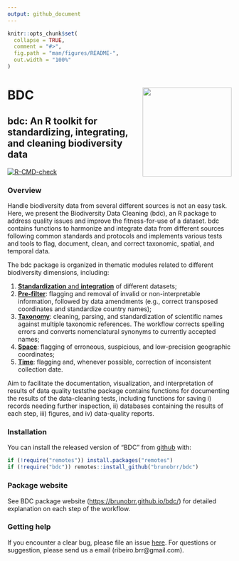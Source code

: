 ---
output: github_document
---

<!-- README.md is generated from README.Rmd. Please edit that file -->

```{r, include = FALSE}
knitr::opts_chunk$set(
  collapse = TRUE,
  comment = "#>",
  fig.path = "man/figures/README-",
  out.width = "100%"
)
```

# BDC <a href='https://github.com/brunobrr/bdc'><img src="https://raw.githubusercontent.com/brunobrr/bdc/master/man/figures/logo.png" align="right" height="200"/></a>

## bdc: An R toolkit for standardizing, integrating, and cleaning biodiversity data

<!-- badges: start -->

[![R-CMD-check](https://github.com/brunobrr/bdc/actions/workflows/R-CMD-check.yaml/badge.svg)](https://github.com/brunobrr/bdc/actions/workflows/R-CMD-check.yaml)

<!-- badges: end -->

### Overview

Handle biodiversity data from several different sources is not an easy task. Here, we present the Biodiversity Data Cleaning (bdc), an R package to address quality issues and improve the fitness-for-use of a dataset. bdc contains functions to harmonize and integrate data from different sources following common standards and protocols and implements various tests and tools to flag, document, clean, and correct taxonomic, spatial, and temporal data.

The bdc package is organized in thematic modules related to different biodiversity dimensions, including:

1.  [**Standardization** and **integration**](https://brunobrr.github.io/bdc/articles/00_integrate_datasets.html) of different datasets;
2.  [**Pre-filter**](https://brunobrr.github.io/bdc/articles/01_☺prefilter.html): flagging and removal of invalid or non-interpretable information, followed by data amendments (e.g., correct transposed coordinates and standardize country names);
3.  [**Taxonomy**](https://brunobrr.github.io/bdc/articles/02_taxonomy.html): cleaning, parsing, and standardization of scientific names against multiple taxonomic references. The workflow corrects spelling errors and converts nomenclatural synonyms to currently accepted names;
4.  [**Space**](https://brunobrr.github.io/bdc/articles/03_space.html): flagging of erroneous, suspicious, and low-precision geographic coordinates;
5.  [**Time**](https://brunobrr.github.io/bdc/articles/04_time.html): flagging and, whenever possible, correction of inconsistent collection date.

Aim to facilitate the documentation, visualization, and interpretation of results of data quality teststhe package contains functions for documenting the results of the data-cleaning tests, including functions for saving i) records needing further inspection, ii) databases containing the results of each step, iii) figures, and iv) data-quality reports.

### Installation

You can install the released version of "BDC" from [github](https://github.com/brunobrr/bdc) with:

```{r, message=FALSE, warning=FALSE}
if (!require("remotes")) install.packages("remotes")
if (!require("bdc")) remotes::install_github("brunobrr/bdc")
```

### Package website

See BDC package website (<https://brunobrr.github.io/bdc/>) for detailed explanation on each step of the workflow.

### Getting help

If you encounter a clear bug, please file an issue [here](https://github.com/brunobrr/bdc/issues). For questions or suggestion, please send us a email (ribeiro.brr\@gmail.com).
